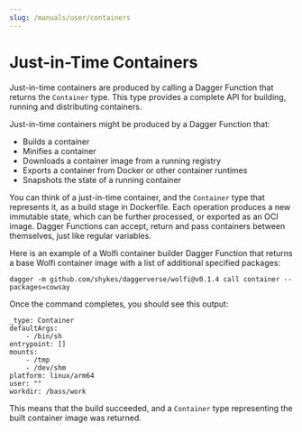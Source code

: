 ```yaml
---
slug: /manuals/user/containers
---
```


# Just-in-Time Containers

Just-in-time containers are produced by calling a Dagger Function that returns the `Container` type. This type provides a complete API for building, running and distributing containers.

Just-in-time containers might be produced by a Dagger Function that:

- Builds a container
- Minifies a container
- Downloads a container image from a running registry
- Exports a container from Docker or other container runtimes
- Snapshots the state of a running container

You can think of a just-in-time container, and the `Container` type that represents it, as a build stage in Dockerfile. Each operation produces a new immutable state, which can be further processed, or exported as an OCI image. Dagger Functions can accept, return and pass containers between themselves, just like regular variables.

Here is an example of a Wolfi container builder Dagger Function that returns a base Wolfi container image with a list of additional specified packages:

```shell
dagger -m github.com/shykes/daggerverse/wolfi@v0.1.4 call container --packages=cowsay
```

Once the command completes, you should see this output:

```shell
_type: Container
defaultArgs:
    - /bin/sh
entrypoint: []
mounts:
    - /tmp
    - /dev/shm
platform: linux/arm64
user: ""
workdir: /bass/work
```

This means that the build succeeded, and a `Container` type representing the built container image was returned.
